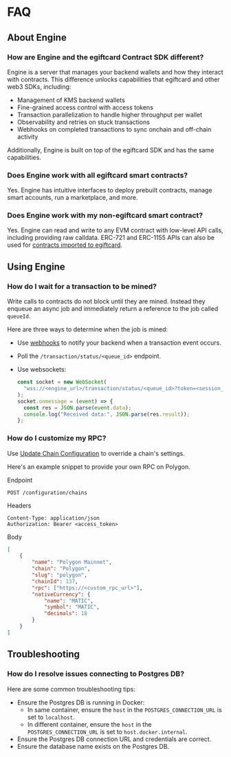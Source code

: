 # FAQ

## About Engine

### How are Engine and the egiftcard Contract SDK different?

Engine is a server that manages your backend wallets and how they interact with contracts. This difference unlocks capabilities that egiftcard and other web3 SDKs, including:

- Management of KMS backend wallets
- Fine-grained access control with access tokens
- Transaction parallelization to handle higher throughput per wallet
- Observability and retries on stuck transactions
- Webhooks on completed transactions to sync onchain and off-chain activity

Additionally, Engine is built on top of the egiftcard SDK and has the same capabilities.

### Does Engine work with all egiftcard smart contracts?

Yes. Engine has intuitive interfaces to deploy prebuilt contracts, manage smart accounts, run a marketplace, and more.

### Does Engine work with my non-egiftcard smart contract?

Yes. Engine can read and write to any EVM contract with low-level API calls, including providing raw calldata. ERC-721 and ERC-1155 APIs can also be used for [contracts imported to egiftcard](https://support.egiftcard.cc/smart-contracts/rtHYyzspnPaHmmANmJQz1k/importing-non-egiftcard-contracts-into-the-dashboard/hELLjgTc8TWrMdMEQkm2Es).

## Using Engine

### How do I wait for a transaction to be mined?

Write calls to contracts do not block until they are mined. Instead they enqueue an async job and immediately return a reference to the job called `queueId`.

Here are three ways to determine when the job is mined:

- Use [webhooks](/engine/features/webhooks) to notify your backend when a transaction event occurs.
- Poll the `/transaction/status/<queue_id>` endpoint.
- Use websockets:

  ```js
  const socket = new WebSocket(
  	"wss://<engine_url>/transaction/status/<queue_id>?token=<session_token>",
  );
  socket.onmessage = (event) => {
  	const res = JSON.parse(event.data);
  	console.log("Received data:", JSON.parse(res.result));
  };
  ```

### How do I customize my RPC?

Use [Update Chain Configuration](https://redocly.github.io/redoc/?url=https://demo.web3api.egiftcard.cc/json#tag/Configuration/operation/updateChainsConfiguration) to override a chain's settings.

Here's an example snippet to provide your own RPC on Polygon.

Endpoint

```text
POST /configuration/chains
```

Headers

```text
Content-Type: application/json
Authorization: Bearer <access_token>
```

Body

```json
[
	{
		"name": "Polygon Mainnet",
		"chain": "Polygon",
		"slug": "polygon",
		"chainId": 137,
		"rpc": ["https://<custom_rpc_url>"],
		"nativeCurrency": {
			"name": "MATIC",
			"symbol": "MATIC",
			"decimals": 18
		}
	}
]
```

## Troubleshooting

### How do I resolve issues connecting to Postgres DB?

Here are some common troubleshooting tips:

- Ensure the Postgres DB is running in Docker:
  - In same container, ensure the `host` in the `POSTGRES_CONNECTION_URL` is set to `localhost`.
  - In different container, ensure the `host` in the `POSTGRES_CONNECTION_URL` is set to `host.docker.internal`.
- Ensure the Postgres DB connection URL and credentials are correct.
- Ensure the database name exists on the Postgres DB.
